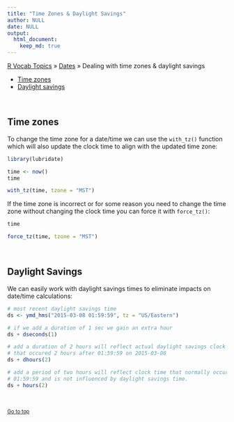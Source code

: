 ```yaml
---
title: "Time Zones & Daylight Savings"
author: NULL
date: NULL
output:
  html_document:
    keep_md: true
---
```


[R Vocab Topics](index) &#187; [Dates](dates) &#187; Dealing with time zones & daylight savings

* <a href="#time_zones">Time zones</a>
* <a href="#daylight_savings">Daylight savings</a>

<br>

<a name="time_zones"></a>

## Time zones

To change the time zone for a date/time we can use the `with_tz()` function which will also update the clock time to align with the updated time zone:
```r
library(lubridate)

time <- now()
time

with_tz(time, tzone = "MST")
```

If the time zone is incorrect or for some reason you need to change the time zone without changing the clock time you can force it with `force_tz()`:

```r
time

force_tz(time, tzone = "MST")
```

<br>

<a name="daylight_savings"></a>

## Daylight Savings
We can easily work with daylight savings times to eliminate impacts on date/time calculations:

```r
# most recent daylight savings time
ds <- ymd_hms("2015-03-08 01:59:59", tz = "US/Eastern")

# if we add a duration of 1 sec we gain an extra hour
ds + dseconds(1)

# add a duration of 2 hours will reflect actual daylight savings clock time 
# that occured 2 hours after 01:59:59 on 2015-03-08
ds + dhours(2)

# add a period of two hours will reflect clock time that normally occurs after
# 01:59:59 and is not influenced by daylight savings time.
ds + hours(2)
```


<br>

<small><a href="#">Go to top</a></small>

